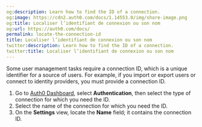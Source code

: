 ```yaml
---
og:description: Learn how to find the ID of a connection.
og:image: https://cdn2.auth0.com/docs/1.14553.0/img/share-image.png
og:title: Localiser l’identifiant de connexion ou son nom
og:url: https://auth0.com/docs/
permalink: locate-the-connection-id
title: Localiser l’identifiant de connexion ou son nom
twitter:description: Learn how to find the ID of a connection.
twitter:title: Localiser l’identifiant de connexion ou son nom
---
```


Some user management tasks require a connection ID, which is a unique identifier for a source of users. For example, if you import or export users or connect to <Tooltip tip="Identity Provider (IdP): Service that stores and manages digital identities." cta="View Glossary" href="/docs/glossary?term=identity+providers">identity providers</Tooltip>, you must provide a connection ID.

1. Go to [Auth0 Dashboard](https://manage.auth0.com/#/), select **Authentication**, then select the type of connection for which you need the ID.
2. Select the name of the connection for which you need the ID.
3. On the **Settings** view, locate the **Name** field; it contains the connection ID.